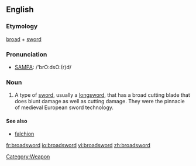 ==English==

===Etymology===
[[broad]] + [[sword]]

===Pronunciation===
*[[Pronunciation guide|SAMPA]]: /'brO:dsO:(r)d/

===Noun===
{{en-noun}}

# A type of [[sword]], usually a [[longsword]], that has a broad cutting blade that does blunt damage as well as cutting damage.  They were the pinnacle of medieval European sword technology.

====See also====
*[[falchion]]

[[Category:Weapon]]

[[fr:broadsword]]
[[io:broadsword]]
[[vi:broadsword]]
[[zh:broadsword]]